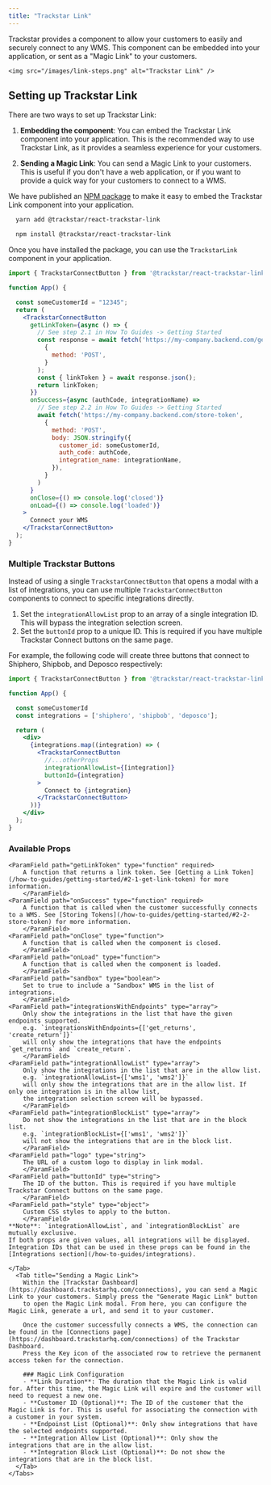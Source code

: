 ```yaml
---
title: "Trackstar Link"
---
```


Trackstar provides a component to allow your customers to easily and securely connect to any WMS.
This component can be embedded into your application, or sent as a "Magic Link" to your customers.

    <img src="/images/link-steps.png" alt="Trackstar Link" />

## Setting up Trackstar Link

There are two ways to set up Trackstar Link:

1. **Embedding the component**: You can embed the Trackstar Link component into your application.
This is the recommended way to use Trackstar Link, as it provides a seamless experience for your customers.

2. **Sending a Magic Link**: You can send a Magic Link to your customers.
This is useful if you don't have a web application, or if you want to provide a quick way for your customers to connect to a WMS.

<Tabs>
    <Tab title="Embedding the component">

We have published an <a href="https://www.npmjs.com/package/@trackstar/react-trackstar-link" target="_blank">NPM package</a> to make it easy to embed the Trackstar Link component into your application.
  <CodeGroup>
  ```bash Yarn
    yarn add @trackstar/react-trackstar-link
  ```
  ```bash NPM
    npm install @trackstar/react-trackstar-link
  ```
  </CodeGroup>

Once you have installed the package, you can use the `TrackstarLink` component in your application.
```jsx
import { TrackstarConnectButton } from '@trackstar/react-trackstar-link';

function App() {

  const someCustomerId = "12345";
  return (
    <TrackstarConnectButton
      getLinkToken={async () => {
        // See step 2.1 in How To Guides -> Getting Started
        const response = await fetch('https://my-company.backend.com/get-link-token',
          {
            method: 'POST',
          }
        );
        const { linkToken } = await response.json();
        return linkToken;
      }}
      onSuccess={async (authCode, integrationName) =>
        // See step 2.2 in How To Guides -> Getting Started
        await fetch('https://my-company.backend.com/store-token',
          {
            method: 'POST',
            body: JSON.stringify({
              customer_id: someCustomerId,
              auth_code: authCode,
              integration_name: integrationName,
            }),
          }
        )
      }
      onClose={() => console.log('closed')}
      onLoad={() => console.log('loaded')}
    >
      Connect your WMS
    </TrackstarConnectButton>
  );
}
```

### Multiple Trackstar Buttons

Instead of using a single `TrackstarConnectButton` that opens a modal with a list of integrations, you can use multiple `TrackstarConnectButton` components to connect to specific integrations directly.

1. Set the `integrationAllowList` prop to an array of a single integration ID. This will bypass the integration selection screen.
2. Set the `buttonId` prop to a unique ID. This is required if you have multiple Trackstar Connect buttons on the same page.

For example, the following code will create three buttons that connect to Shiphero, Shipbob, and Deposco respectively:
  
  ```jsx
  import { TrackstarConnectButton } from '@trackstar/react-trackstar-link';

  function App() {

    const someCustomerId
    const integrations = ['shiphero', 'shipbob', 'deposco'];

    return (
      <div>
        {integrations.map((integration) => (
          <TrackstarConnectButton
            //...otherProps
            integrationAllowList={[integration]}
            buttonId={integration}
          >
            Connect to {integration}
          </TrackstarConnectButton>
        ))}
      </div>
    );
  }
  ```

### Available Props

    <ParamField path="getLinkToken" type="function" required>
        A function that returns a link token. See [Getting a Link Token](/how-to-guides/getting-started/#2-1-get-link-token) for more information.
        </ParamField>
    <ParamField path="onSuccess" type="function" required>
        A function that is called when the customer successfully connects to a WMS. See [Storing Tokens](/how-to-guides/getting-started/#2-2-store-token) for more information.
        </ParamField>
    <ParamField path="onClose" type="function">
        A function that is called when the component is closed.
        </ParamField>
    <ParamField path="onLoad" type="function">
        A function that is called when the component is loaded.
        </ParamField>
    <ParamField path="sandbox" type="boolean">
        Set to true to include a "Sandbox" WMS in the list of integrations.
        </ParamField>
    <ParamField path="integrationsWithEndpoints" type="array">
        Only show the integrations in the list that have the given endpoints supported.
        e.g. `integrationsWithEndpoints={['get_returns', 'create_return']}`
        will only show the integrations that have the endpoints `get_returns` and `create_return`.
        </ParamField>
    <ParamField path="integrationAllowList" type="array">
        Only show the integrations in the list that are in the allow list.
        e.g. `integrationAllowList={['wms1', 'wms2']}`
        will only show the integrations that are in the allow list. If only one integration is in the allow list,
        the integration selection screen will be bypassed.
        </ParamField>
    <ParamField path="integrationBlockList" type="array">
        Do not show the integrations in the list that are in the block list.
        e.g. `integrationBlockList={['wms1', 'wms2']}`
        will not show the integrations that are in the block list.
        </ParamField>
    <ParamField path="logo" type="string">
        The URL of a custom logo to display in link modal.
        </ParamField>
    <ParamField path="buttonId" type="string">
        The ID of the button. This is required if you have multiple Trackstar Connect buttons on the same page.
        </ParamField>
    <ParamField path="style" type="object">
        Custom CSS styles to apply to the button.
        </ParamField>
    **Note**: `integrationAllowList`, and `integrationBlockList` are mutually exclusive.
    If both props are given values, all integrations will be displayed. Integration IDs that can be used in these props can be found in the [Integrations section](/how-to-guides/integrations).

    </Tab>
      <Tab title="Sending a Magic Link">
        Within the [Trackstar Dashboard](https://dashboard.trackstarhq.com/connections), you can send a Magic Link to your customers. Simply press the "Generate Magic Link" button
        to open the Magic Link modal. From here, you can configure the Magic Link, generate a url, and send it to your customer.

        Once the customer successfully connects a WMS, the connection can be found in the [Connections page](https://dashboard.trackstarhq.com/connections) of the Trackstar Dashboard. 
        Press the Key icon of the associated row to retrieve the permanent access token for the connection.

        ### Magic Link Configuration
        - **Link Duration**: The duration that the Magic Link is valid for. After this time, the Magic Link will expire and the customer will need to request a new one.
        - **Customer ID (Optional)**: The ID of the customer that the Magic Link is for. This is useful for associating the connection with a customer in your system.
        - **Endpoinst List (Optional)**: Only show integrations that have the selected endpoints supported.
        - **Integration Allow List (Optional)**: Only show the integrations that are in the allow list.
        - **Integration Block List (Optional)**: Do not show the integrations that are in the block list.
      </Tab>
    </Tabs>
